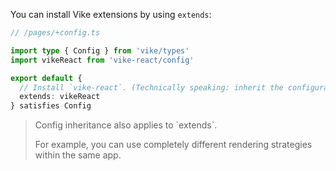 
You can install <Link href="/extensions">Vike extensions</Link> by using `extends`:

```ts
// /pages/+config.ts

import type { Config } from 'vike/types'
import vikeReact from 'vike-react/config'

export default {
  // Install `vike-react`. (Technically speaking: inherit the configuration `vikeReact`.)
  extends: vikeReact
} satisfies Config
```

> <Link href="/config#inheritance">Config inheritance</Link> also applies to `extends`.
>
> For example, you can use <Link href="/config#powerful">completely different rendering strategies within the same app</Link>.
